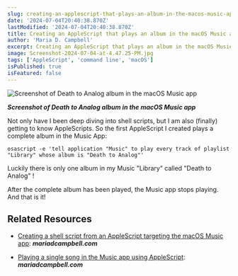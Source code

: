 ```yaml
---
slug: creating-an-applescript-that-plays-an-album-in-the-macos-music-app
date: '2024-07-04T20:40:38.870Z'
lastModified: '2024-07-04T20:40:38.870Z'
title: Creating an AppleScript that plays an album in the macOS Music app
author: 'Maria D. Campbell'
excerpt: Creating an AppleScript that plays an album in the macOS Music app.
image: Screenshot-2024-07-04-at-4.47.25-PM.jpg
tags: ['AppleScript', 'command line', 'macOS']
isPublished: true
isFeatured: false
---
```


![Screenshot of Death to Analog album in the macOS Music app](Screenshot-2024-07-04-at-4.47.25-PM.jpg)

**_Screenshot of Death to Analog album in the macOS Music app_**

Not only have I been deep diving into shell scripts, but I am also (finally)
getting to know AppleScripts. So the first AppleScript I created plays a
complete album in the Music App:

```shell
osascript -e 'tell application "Music" to play every track of playlist "Library" whose album is "Death to Analog"'
```

Luckily there is only one album in my Music "Library" called "Death to Analog" !

After the complete album has been played, the Music app stops playing. And that
is it!

## Related Resources

-   [Creating a shell script from an AppleScript targeting the macOS Music app](/blog/creating-a-shell-script-from-an-applescript-targeting-the-macos-music-app):
    **_mariadcampbell.com_**

-   [Playing a single song in the Music app using AppleScript](http://localhost:3000/blog/playing-a-single-song-in-the-music-app-using-applescript):
    **_mariadcampbell.com_**
